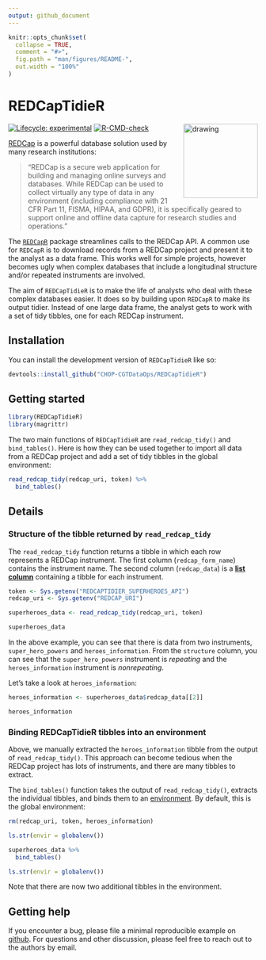 ```yaml
---
output: github_document
---
```


<!-- README.md is generated from README.Rmd. Please edit that file -->

```r
knitr::opts_chunk$set(
  collapse = TRUE,
  comment = "#>",
  fig.path = "man/figures/README-",
  out.width = "100%"
)
```

# REDCapTidieR

<p align="center">

<img src="man/figures/REDCapTidieR.png" alt="drawing" width="150" align="right"/>

</p>

<!-- badges: start -->

[![Lifecycle: experimental](https://img.shields.io/badge/lifecycle-experimental-orange.svg)](https://lifecycle.r-lib.org/articles/stages.html#experimental) [![R-CMD-check](https://github.com/CHOP-CGTDataOps/REDCapTidieR/actions/workflows/R-CMD-check.yaml/badge.svg)](https://github.com/CHOP-CGTDataOps/REDCapTidieR/actions/workflows/R-CMD-check.yaml)

<!-- badges: end -->

[REDCap](https://www.project-redcap.org/) is a powerful database solution used by many research institutions:

> "REDCap is a secure web application for building and managing online surveys and databases. While REDCap can be used to collect virtually any type of data in any environment (including compliance with 21 CFR Part 11, FISMA, HIPAA, and GDPR), it is specifically geared to support online and offline data capture for research studies and operations."

The [`REDCapR`](https://ouhscbbmc.github.io/REDCapR/) package streamlines calls to the REDCap API. A common use for `REDCapR` is to download records from a REDCap project and present it to the analyst as a data frame. This works well for simple projects, however becomes ugly when complex databases that include a longitudinal structure and/or repeated instruments are involved.

The aim of `REDCapTidieR` is to make the life of analysts who deal with these complex databases easier. It does so by building upon `REDCapR` to make its output tidier. Instead of one large data frame, the analyst gets to work with a set of tidy tibbles, one for each REDCap instrument.

## Installation

You can install the development version of `REDCapTidieR` like so:

```r
devtools::install_github("CHOP-CGTDataOps/REDCapTidieR")
```

## Getting started

```r
library(REDCapTidieR)
library(magrittr)
```

The two main functions of `REDCapTidieR` are `read_redcap_tidy()` and `bind_tables()`. Here is how they can be used together to import all data from a REDCap project and add a set of tidy tibbles in the global environment:

```r
read_redcap_tidy(redcap_uri, token) %>% 
  bind_tables()
```

## Details

### Structure of the tibble returned by `read_redcap_tidy` 

The `read_redcap_tidy` function returns a tibble in which each row represents a REDCap instrument. The first column (`redcap_form_name`) contains the instrument name. The second column (`redcap_data`) is a [**list column**](https://www.rstudio.com/resources/webinars/how-to-work-with-list-columns/) containing a tibble for each instrument.

```r
token <- Sys.getenv("REDCAPTIDIER_SUPERHEROES_API")
redcap_uri <- Sys.getenv("REDCAP_URI")
```

```r
superheroes_data <- read_redcap_tidy(redcap_uri, token)

superheroes_data
```

In the above example, you can see that there is data from two instruments, `super_hero_powers` and `heroes_information`. From the `structure` column, you can see that the `super_hero_powers` instrument is *repeating* and the `heroes_information` instrument is *nonrepeating*.

Let's take a look at `heroes_information`:

```r
heroes_information <- superheroes_data$redcap_data[[2]]

heroes_information
```

### Binding REDCapTidieR tibbles into an environment

Above, we manually extracted the `heroes_information` tibble from the output of `read_redcap_tidy()`​. This approach can become tedious when the REDCap project has lots of instruments, and there are many tibbles to extract.

The `bind_tables()` function takes the output of `read_redcap_tidy()`​, extracts the individual tibbles, and binds them to an [environment](http://adv-r.had.co.nz/Environments.html). By default, this is the global environment:

```r
rm(redcap_uri, token, heroes_information)
```

```r
ls.str(envir = globalenv())
```

```r
superheroes_data %>%
  bind_tables()
```

```r
ls.str(envir = globalenv())
```

Note that there are now two additional tibbles in the environment.

## Getting help

If you encounter a bug, please file a minimal reproducible example on [github](https://github.com/CHOP-CGTDataOps/REDCapTidieR/issues). For questions and other discussion, please feel free to reach out to the authors by email.
